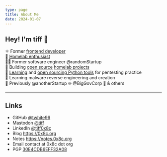```yaml
---
type: page
title: About Me
date: 2024-01-07
---
```




<ProfileImage />

## Hey! I'm tiff 👋

⚛️ Former [frontend developer](https://resume.tiffanyrwhite.com) <br />
🧪 [Homelab enthusiast](https://tifflabs.org) <br />
👨‍💻 Former software engineer @randomStartup  <br />
🐙 Building [open source](https://github.com/twhite96/homelab-config) [homelab projects](https://github.com/twhite96/tifflabs) <br />
🐍 [Learning](https://github.com/twhite96/ddos-script) and [open sourcing Python tools](https://github.com/twhite96/simple-dns-enum-tool) for pentesting practice <br />
🦠 Learning malware reverse engineering and creation <br />
🫡 Previously @anotherStartup ❇️ @BigGovCorp 👔 & others

---

## Links

- GitHub [@twhite96](https://github.com/twhite96)
- Mastodon <a rel="me" href="https://infosec.exchange/@tiff">@tiff</a>
- LinkedIn [@tiff0x8c](https://linkedin.com/in/tiff0x8c)
- Blog https://0x8c.org
- Notes https://notes.0x8c.org
- Email contact at 0x8c dot org
- PGP [30E4CDB6EFF32A08](/t_keys.asc)